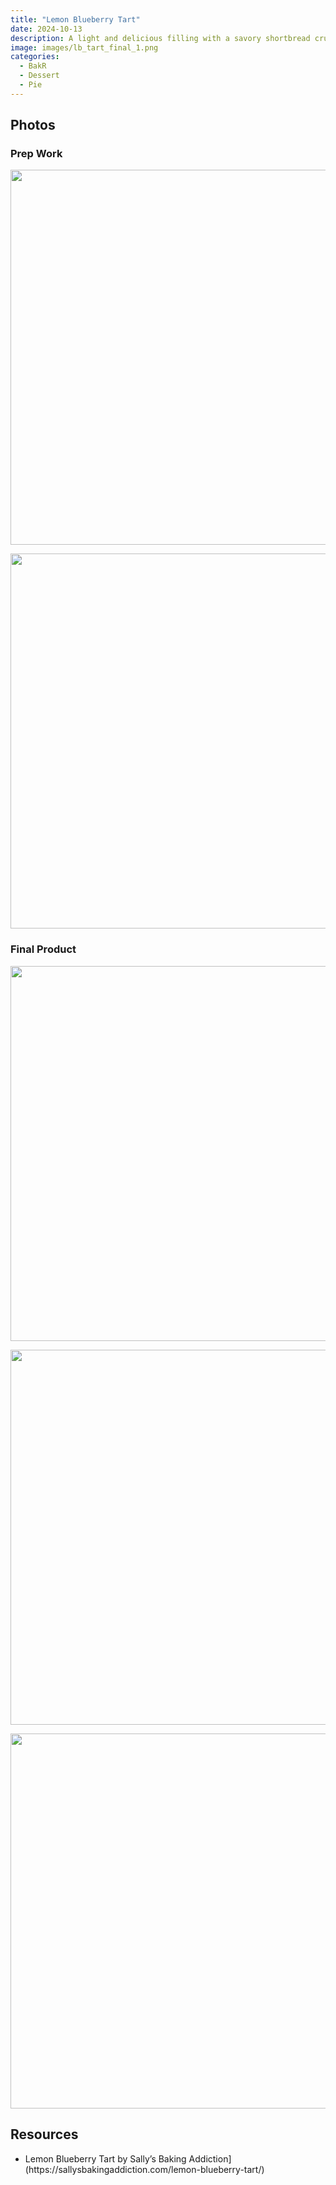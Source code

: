 ```yaml
---
title: "Lemon Blueberry Tart"
date: 2024-10-13
description: A light and delicious filling with a savory shortbread crust.
image: images/lb_tart_final_1.png
categories:
  - BakR
  - Dessert
  - Pie
---
```


## Photos

### Prep Work

![](images/lb_tart_prep_1.png){fig-align="center" width="600"}

![](images/lb_tart_prep_2.png){fig-align="center" width="600"}

### Final Product

![](images/lb_tart_final_1.png){fig-align="center" width="600"}

![](images/lb_tart_final_2.png){fig-align="center" width="600"}


![](images/lb_tart_final_3.png){fig-align="center" width="600"}

## Resources

- Lemon Blueberry Tart by Sally's Baking Addiction](https://sallysbakingaddiction.com/lemon-blueberry-tart/)